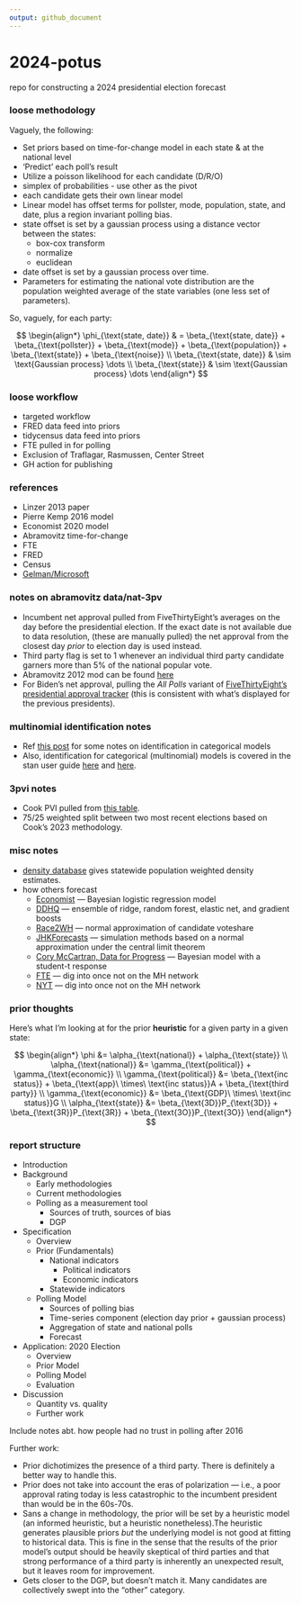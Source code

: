```yaml
---
output: github_document
---
```


# 2024-potus
repo for constructing a 2024 presidential election forecast

### loose methodology

Vaguely, the following:

* Set priors based on time-for-change model in each state & at the national level
* 'Predict' each poll's result
* Utilize a poisson likelihood for each candidate (D/R/O)
* simplex of probabilities - use other as the pivot
* each candidate gets their own linear model
* Linear model has offset terms for pollster, mode, population, state, and date, plus a region invariant polling bias.
* state offset is set by a gaussian process using a distance vector between the states:
  * box-cox transform
  * normalize
  * euclidean 
* date offset is set by a gaussian process over time.
* Parameters for estimating the national vote distribution are the population weighted average of the state variables (one less set of parameters).

So, vaguely, for each party:

$$
\begin{align*}
\phi_{\text{state, date}} & = \beta_{\text{state, date}} + \beta_{\text{pollster}} + \beta_{\text{mode}} + \beta_{\text{population}} + \beta_{\text{state}} + \beta_{\text{noise}} \\
\beta_{\text{state, date}} & \sim \text{Gaussian process} \dots \\
\beta_{\text{state}} & \sim \text{Gaussian process} \dots
\end{align*}
$$

### loose workflow

* targeted workflow
* FRED data feed into priors
* tidycensus data feed into priors
* FTE pulled in for polling
* Exclusion of Traflagar, Rasmussen, Center Street 
* GH action for publishing

### references

* Linzer 2013 paper
* Pierre Kemp 2016 model
* Economist 2020 model
* Abramovitz time-for-change
* FTE
* FRED
* Census
* [Gelman/Microsoft](https://www.microsoft.com/en-us/research/wp-content/uploads/2016/04/forecasting-with-nonrepresentative-polls.pdf)

### notes on abramovitz data/nat-3pv

* Incumbent net approval pulled from FiveThirtyEight's averages on the day before the presidential election. If the exact date is not available due to data resolution, (these are manually pulled) the net approval from the closest day *prior* to election day is used instead.
* Third party flag is set to 1 whenever an individual third party candidate garners more than 5% of the national popular vote.
* Abramovitz 2012 mod can be found [here](https://www.washingtonpost.com/blogs/ezra-klein/files/2012/08/abramowitz.pdf)
* For Biden's net approval, pulling the *All Polls* variant of [FiveThirtyEight's presidential approval tracker](https://projects.fivethirtyeight.com/biden-approval-rating/?cid=rrpromo) (this is consistent with what's displayed for the previous presidents).

### multinomial identification notes 

* Ref [this post](https://eleafeit.com/posts/2021-05-23-parameterization-of-multinomial-logit-models-in-stan/) for some notes on identification in categorical models
* Also, identification for categorical (multinomial) models is covered in the stan user guide [here](https://mc-stan.org/docs/stan-users-guide/multi-logit.html) and [here](https://mc-stan.org/docs/stan-users-guide/parameterizing-centered-vectors.html). 

### 3pvi notes

* Cook PVI pulled from [this table](https://www.cookpolitical.com/cook-pvi/2022-partisan-voting-index/state-map-and-list).
* 75/25 weighted split between two most recent elections based on Cook's 2023 methodology.

### misc notes

* [density database](https://densitydb.github.io/) gives statewide population weighted density estimates.
* how others forecast
  * [Economist](https://github.com/TheEconomist/us-potus-model/tree/master) --- Bayesian logistic regression model
  * [DDHQ](https://forecast.decisiondeskhq.com/methodology) --- ensemble of ridge, random forest, elastic net, and gradient boosts
  * [Race2WH](https://twitter.com/loganr2wh/status/1575673680364859392) --- normal approximation of candidate voteshare
  * [JHKForecasts](https://projects.jhkforecasts.com/presidential-forecast/forecast_methodology) --- simulation methods based on a normal approximation under the central limit theorem
  * [Cory McCartran, Data for Progress](https://github.com/CoryMcCartan/midterms-22) --- Bayesian model with a student-t response
  * [FTE](https://fivethirtyeight.com/features/how-fivethirtyeights-2020-presidential-forecast-works-and-whats-different-because-of-covid-19/) --- dig into once not on the MH network
  * [NYT](https://www.nytimes.com/interactive/2016/upshot/presidential-polls-forecast.html) --- dig into once not on the MH network
  
### prior thoughts

Here's what I'm looking at for the prior **heuristic** for a given party in a given state:

$$
\begin{align*}
\phi &= \alpha_{\text{national}} + \alpha_{\text{state}} \\
\alpha_{\text{national}} &= \gamma_{\text{political}} + \gamma_{\text{economic}} \\
\gamma_{\text{political}} &= \beta_{\text{inc status}} + \beta_{\text{app}\ \times\ \text{inc status}}A + \beta_{\text{third party}} \\
\gamma_{\text{economic}} &= \beta_{\text{GDP}\ \times\ \text{inc status}}G \\
\alpha_{\text{state}} &= \beta_{\text{3D}}P_{\text{3D}} + \beta_{\text{3R}}P_{\text{3R}} + \beta_{\text{3O}}P_{\text{3O}}
\end{align*}
$$

### report structure

* Introduction
* Background
  * Early methodologies
  * Current methodologies
  * Polling as a measurement tool
    * Sources of truth, sources of bias
    * DGP
* Specification
  * Overview
  * Prior (Fundamentals)
    * National indicators
      * Political indicators
      * Economic indicators
    * Statewide indicators
  * Polling Model
    * Sources of polling bias
    * Time-series component (election day prior + gaussian process)
    * Aggregation of state and national polls
    * Forecast
* Application: 2020 Election
  * Overview
  * Prior Model
  * Polling Model
  * Evaluation
* Discussion
  * Quantity vs. quality
  * Further work
  
Include notes abt. how people had no trust in polling after 2016

Further work:

* Prior dichotimizes the presence of a third party. There is definitely a better way to handle this.
* Prior does not take into account the eras of polarization --- i.e., a poor approval rating today is less catastrophic to the incumbent president than would be in the 60s-70s.
* Sans a change in methodology, the prior will be set by a heuristic model (an informed heuristic, but a heuristic nonetheless).The heuristic generates plausible priors *but* the underlying model is not good at fitting to historical data. This is fine in the sense that the results of the prior model's output should be heavily skeptical of third parties and that strong performance of a third party is inherently an unexpected result, but it leaves room for improvement.
* Gets closer to the DGP, but doesn't match it. Many candidates are collectively swept into the "other" category.

